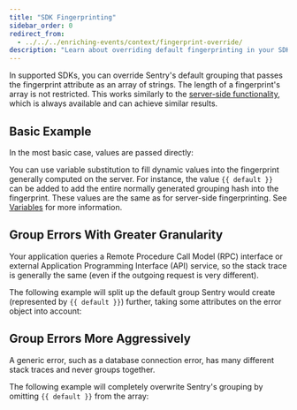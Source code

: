 ```yaml
---
title: "SDK Fingerprinting"
sidebar_order: 0
redirect_from:
  - ../../../enriching-events/context/fingerprint-override/
description: "Learn about overriding default fingerprinting in your SDK."
---
```


In supported SDKs, you can override Sentry's default grouping that passes the fingerprint attribute as an array of strings. The length of a fingerprint's array is not restricted. This works similarly to the [server-side functionality](../server-side-fingerprinting/), which is always available and can achieve similar results.

## Basic Example

In the most basic case, values are passed directly:

<PlatformContent includePath="set-fingerprint/basic" />

You can use variable substitution to fill dynamic values into the fingerprint generally computed on the server. For instance, the value `{{ default }}` can be added to add the entire normally generated grouping hash into the fingerprint. These values are the same as for server-side fingerprinting. See [Variables](../server-side-fingerprinting/#variables) for more information.

## Group Errors With Greater Granularity

Your application queries a Remote Procedure Call Model (RPC) interface or external Application Programming Interface (API) service, so the stack trace is generally the same (even if the outgoing request is very different).

The following example will split up the default group Sentry would create (represented by `{{ default }}`) further, taking some attributes on the error object into account:

<PlatformContent includePath="set-fingerprint/rpc" />

## Group Errors More Aggressively

A generic error, such as a database connection error, has many different stack traces and never groups together.

The following example will completely overwrite Sentry's grouping by omitting `{{ default }}` from the array:

<PlatformContent includePath="set-fingerprint/database-connection" />
